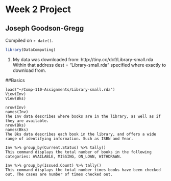 # Week 2 Project

## Joseph Goodson-Gregg

<!-- leave this material as is -->
Compiled on `r date()`.

```r
library(DataComputing)
```
<!-- put your content after this line -->

1. My data was downloaded from: http://tiny.cc/dcf/Library-small.rda
Within that address dest = "Library-small.rda" specified where exactly to download from.

##Basics
```
load("~/Comp-110-Assignments/Library-small.rda")
View(Inv)
View(Bks)
```
```
nrow(Inv)
names(Inv)
The Inv data describes where books are in the library, as well as if they are available.
nrow(Bks)
names(Bks)
The Bks data describes each book in the library, and offers a wide range of identifying information. Such as ISBN and Year.
```

```
Inv %>% group_by(Current.Status) %>% tally()
This command displays the total number of books in the following categories: AVAILABLE, MISSING, ON_LOAN, WITHDRAWN.
```

```
Inv %>% group_by(Issued.Count) %>% tally()
This command displays the total number times books have been checked out. The cases are number of times checked out.
```
